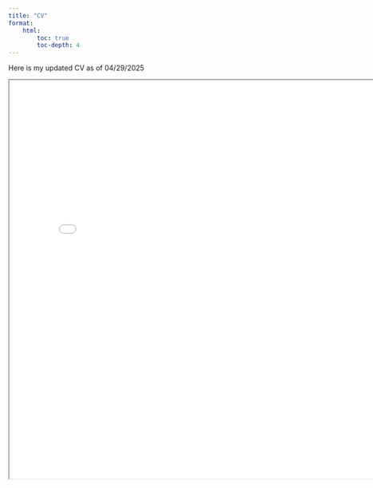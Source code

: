 ```yaml
---
title: "CV"
format:
    html:
        toc: true
        toc-depth: 4
---
```


Here is my updated CV as of 04/29/2025

<center>

<iframe src="images/calebhallinan_cv.pdf" width="800px" height="800px">

</iframe>

</center>
